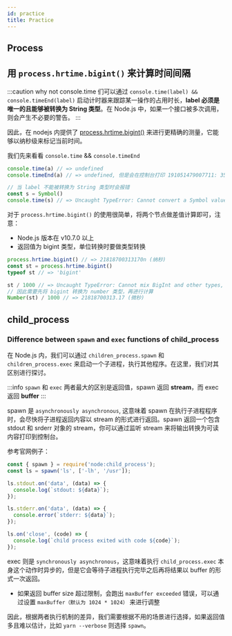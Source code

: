 ```yaml
---
id: practice
title: Practice
---
```


## Process

## 用 `process.hrtime.bigint()` 来计算时间间隔

:::caution why not console.time
们可以通过 `console.time(label) && console.timeEnd(label)` 启动计时器来跟踪某一操作的占用时长，**label 必须是唯一的且能够被转换为 String 类型**。在 Node.js 中，如果一个接口被多次调用，则会产生不必要的警告。
:::

因此，在 nodejs 内提供了 [process.hrtime.bigint()](https://nodejs.org/api/process.html#process_process_hrtime_bigint) 来进行更精确的测量，它能够以纳秒级来标记当前时间。

我们先来看看 `console.time` && `console.timeEnd`
```js
console.time(a) // => undefined
console.timeEnd(a) // => undefined, 但是会在控制台打印 191051479007711: 35843.951171875 ms

// 当 label 不能被转换为 String 类型时会报错
const s = Symbol()
console.time(s) // => Uncaught TypeError: Cannot convert a Symbol value to a string
```

对于 `process.hrtime.bigint()` 的使用很简单，将两个节点做差值计算即可，注意：
- Node.js 版本在 v10.7.0 以上
- 返回值为 bigint 类型，单位转换时要做类型转换

```js
process.hrtime.bigint() // => 21818700313170n (纳秒)
const st = process.hrtime.bigint()
typeof st // => 'bigint'

st / 1000 // => Uncaught TypeError: Cannot mix BigInt and other types, use explicit conversions
// 因此需要先将 bigint 转换为 number 类型，再进行计算
Number(st) / 1000 // => 21818700313.17 (微秒)
```

## child_process

### Difference between `spawn` and `exec` functions of child_process

在 Node.js 内，我们可以通过 `children_process.spawn` 和 `children_process.exec` 来启动一个子进程，执行其他程序。在这里，我们对其区别进行探讨。

:::info
`spawn` 和 `exec` 两者最大的区别是返回值，spawn 返回 **stream**，而 exec 返回 **buffer**
:::

spawn 是 `asynchronously asynchronous`, 这意味着 spawn 在执行子进程程序时，会尽快将子进程返回内容以 stream 的形式进行返回。spawn 返回一个包含 stdout 和 srderr 对象的 stream，你可以通过监听 stream 来将输出转换为可读内容打印到控制台。

参考官网例子：

```js
const { spawn } = require('node:child_process');
const ls = spawn('ls', ['-lh', '/usr']);

ls.stdout.on('data', (data) => {
  console.log(`stdout: ${data}`);
});

ls.stderr.on('data', (data) => {
  console.error(`stderr: ${data}`);
});

ls.on('close', (code) => {
  console.log(`child process exited with code ${code}`);
});
```

exec 则是 `synchronously asynchronous`，这意味着执行 `child_process.exec` 本身这个动作时异步的，但是它会等待子进程执行完毕之后再将结果以 buffer 的形式一次返回。
- 如果返回 buffer size 超过限制，会跑出 `maxBuffer exceeded` 错误，可以通过设置 `maxBuffer（默认为 1024 * 1024）` 来进行调整

因此，根据两者执行机制的差异，我们需要根据不用的场景进行选择，如果返回值多且难以估计，比如 `yarn --verbose` 则选择 `spawn`。